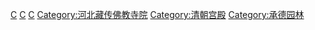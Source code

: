 [[Category:中國世界遺產|C]]
[[Category:中国国家重点风景名胜区|C]]
[[Category:清朝皇家园林|C]]
[[Category:河北藏传佛教寺院|Category:河北藏传佛教寺院]]
[[Category:清朝宫殿|Category:清朝宫殿]]
[[Category:承德园林|Category:承德园林]]